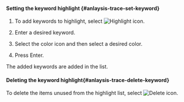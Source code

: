 #### Setting the keyword highlight {#anlaysis-trace-set-keyword}

1. To add keywords to highlight, select ![Highlight icon](/img/ic-highlight.svg).

   <ImgLang img="analysis-tx-transaction-log-highlight-keyword.png" desc="Keyword highlight" />

2. Enter a desired keyword.

3. Select the color icon and then select a desired color.

4. Press Enter.

The added keywords are added in the list.

#### Deleting the keyword highlight{#anlaysis-trace-delete-keyword}

To delete the items unused from the highlight list, select ![Delete icon](/img/ic-minus.svg).
